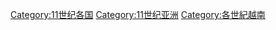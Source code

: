 [[Category:11世纪各国|Category:11世纪各国]]
[[Category:11世纪亚洲|Category:11世纪亚洲]]
[[Category:各世紀越南|Category:各世紀越南]]